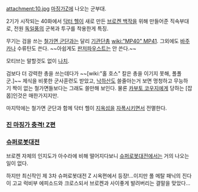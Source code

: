 attachment:10.jpg
[[마징가Z]]에 나오는 군부대.

2기가 시작되는 40화에서 [[닥터 헬]]이 새로 만든 [[브로켄 백작]]을 위해 만들어준 직속부대로, 전원 [[독일]]풍의 군복과 투구를 착용한게 특징. 

무기는 검을 쓰는 [[철가면 군단]]과는 달리 [[기관단총]] [[wiki:"MP40" MP41]]. 그외에도 [[바주카]]나 수류탄도 쓴다. ~~아쉽게도 [[판저파우스트]]는 안 쓴다.~~

모티브는 말할것도 없이 [[나치]].

검보다 더 강력한 총을 쓰는데다가 ~~[wiki:"홀 호스" 칼은 총을 이기지 못해, 폴폴군.]~~ 제식을 비롯한 군사훈련도 받았고, [[낙하산]]도 쓸줄아는거 보면 멍청하고 무능하기 짝이 없는 철가면들보다는 그래도 쓸만해 보인다. 물론 [[카부토 코우지]]에게 당하는 [잡몹]인것은 매한가지지만.

마지막에는 철가면 군단과 함께 닥터 헬이 [[지옥섬]]을 [[자폭]]시키면서 전멸한다.

=== [[진 마징가 충격! Z편]] ===

=== [[슈퍼로봇대전]] ===
브로켄 자체의 인지도가 아수라에 비해 떨어지다보니 [[슈퍼로봇대전]]에서는 거의 나오는 일이 없다.

하지만 최신작인 제 3차 슈퍼로봇대전 Z 시옥편에서 등장!...이지만 풀 메탈 패닉의 진다이 고교 럭비부 에피소드와 크로스되서 브로켄과 사이좋게 발려버리는 결말을 맞았다...
